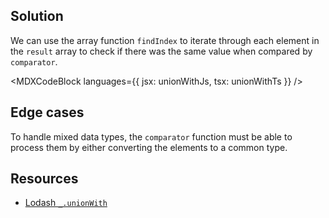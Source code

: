

## Solution

We can use the array function `findIndex` to iterate through each element in the `result` array to check if there was the same value when compared by `comparator`.

<MDXCodeBlock languages={{ jsx: unionWithJs, tsx: unionWithTs }} />

## Edge cases

To handle mixed data types, the `comparator` function must be able to process them by either converting the elements to a common type.

## Resources

- [Lodash `_.unionWith`](https://lodash.com/docs/#unionWith)
